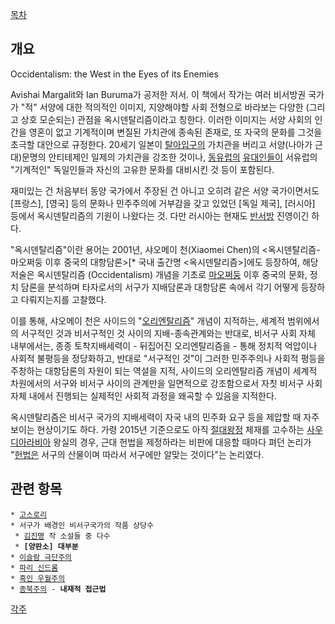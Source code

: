 [[목차]]

== 개요 ==
Occidentalism: the West in the Eyes of its Enemies

Avishai Margalit와 Ian Buruma가 공저한 저서. 이 책에서 작가는 여러 비서방권 국가가 "적" 서양에 대한 적의적인 이미지, 지양해야할 사회 전형으로 바라보는 다양한 (그리고 상호 모순되는) 관점을 옥시덴탈리즘이라고 칭한다. 이러한 이미지는 서양 사회의 인간을 영혼이 없고 기계적이며 변질된 가치관에 종속된 존재로, 또 자국의 문화를 그것을 초극할 대안으로 규정한다. 20세기 일본이 [[탈아입구]]의 가치관을 버리고 서양(나아가 근대)문명의 안티테제인 일제의 가치관을 강조한 것이나, [[동유럽]]의 [[유대인]]들이 서유럽의 "기계적인" 독일인들과 자신의 고유한 문화를 대비시킨 것 등이 포함된다.

재미있는 건 처음부터 동양 국가에서 주장된 건 아니고 오히려 같은 서양 국가이면서도 [프랑스], [영국] 등의 문화나 민주주의에 거부감을 갖고 있었던 [독일 제국], [러시아] 등에서 옥시덴탈리즘의 기원이 나왔다는 것. 다만 러시아는 현재도 [[반서방]] 진영이긴 하다.

"옥시덴탈리즘"이란 용어는 2001년, 샤오메이 천(Xiaomei Chen)의 <옥시덴탈리즘-마오쩌둥 이후 중국의 대항담론>[* 국내 출간명 <옥시덴탈리즘>]에도 등장하여, 해당 저술은 옥시덴탈리즘 (Occidentalism) 개념을 기초로 [[마오쩌둥]] 이후 중국의 문화, 정치 담론을 분석하며 타자로서의 서구가 지배담론과 대항담론 속에서 각기 어떻게 등장하고 다뤄지는지를 고찰했다. 

이를 통해, 샤오메이 천은 사이드의 "[[오리엔탈리즘]]" 개념이 지적하는, 세계적 범위에서의 서구적인 것과 비서구적인 것 사이의 지배-종속관계와는 반대로, 비서구 사회 자체 내부에서는, 종종 토착지배세력이 - 뒤집어진 오리엔탈리즘을 - 통해 정치적 억압이나 사회적 불평등을 정당화하고, 반대로 "서구적인 것"이 그러한 민주주의나 사회적 평등을 주창하는 대항담론의 자원이 되는 역설을 지적, 사이드의 오리엔탈리즘 개념이 세계적 차원에서의 서구와 비서구 사이의 관계만을 일면적으로 강조함으로서 자칫 비서구 사회 자체 내에서 진행되는 실제적인 사회적 과정을 왜곡할 수 있음을 지적한다.

옥시덴탈리즘은 비서구 국가의 지배세력이 자국 내의 민주화 요구 등을 제압할 때 자주 보이는 현상이기도 하다. 가령 2015년 기준으로도 아직 [[절대왕정]] 체재를 고수하는 [[사우디아라비아]] 왕실의 경우, 근대 헌법을 제정하라는 비판에 대응할 때마다 펴던 논리가 "[[헌법]]은 서구의 산물이며 따라서 서구에만 알맞는 것이다"는 논리였다.

== 관련 항목 ==
 * [[고스로리]]
 * 서구가 배경인 비서구국가의 작품 상당수 
  * [[김진명]] 작 소설들 중 다수
  * '''[양판소] 대부분'''
 * [[이슬람 극단주의]]
 * [[파리 신드롬]]
 * [[흑인 우월주의]]
 * [[종북주의]] - '''내재적 접근법'''

[[각주]]

